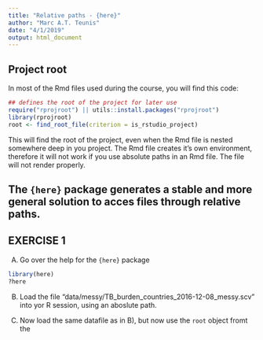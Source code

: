 ```yaml
---
title: "Relative paths - {here}"
author: "Marc A.T. Teunis"
date: "4/1/2019"
output: html_document
---
```


## Project root

In most of the Rmd files used during the course, you will find this code:

```r
## defines the root of the project for later use
require("rprojroot") || utils::install.packages("rprojroot")
library(rprojroot)
root <- find_root_file(criterion = is_rstudio_project)
```

This will find the root of the project, even when the Rmd file is nested somewhere deep in you project. The Rmd file creates it's own environment, therefore it will not work if you use absolute paths in an Rmd file. The file will not render properly. 

## The `{here}` package generates a stable and more general solution to acces files through relative paths.

## **EXERCISE 1**

A) Go over the help for the `{here}` package
```r
library(here)
?here
```

B) Load the file "data/messy/TB_burden_countries_2016-12-08_messy.scv" into yor R session, using an aboslute path.

C) Now load the same datafile as in B), but now use the `root` object fromt the  



